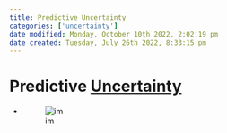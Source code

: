 ```yaml
---
title: Predictive Uncertainty
categories: ['uncertainty']
date modified: Monday, October 10th 2022, 2:02:19 pm
date created: Tuesday, July 26th 2022, 8:33:15 pm
---
```


# Predictive [Uncertainty](Uncertainty.qmd)
- ![im](images/Pasted%20image%2020220323154146.png)



